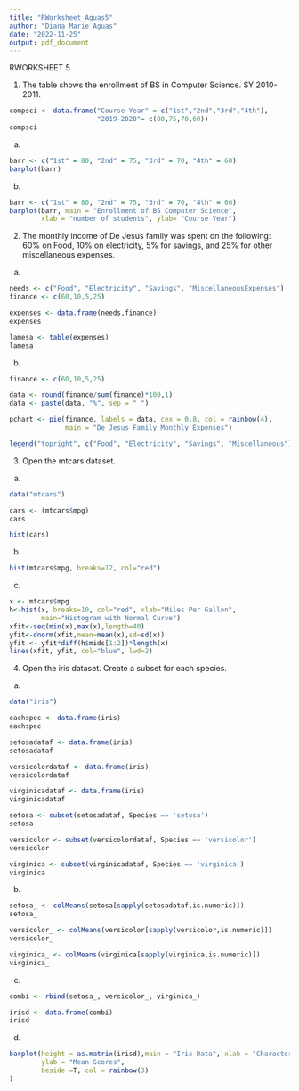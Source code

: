 ```yaml
---
title: "RWorksheet_Aguas5"
author: "Diana Marie Aguas"
date: "2022-11-25"
output: pdf_document
---
```


RWORKSHEET 5

1. The table shows the enrollment of BS in Computer Science. SY 2010-2011.
```r

compsci <- data.frame("Course Year" = c("1st","2nd","3rd","4th"),
                      "2019-2020"= c(80,75,70,60))
compsci
```
a. 
```r

barr <- c("1st" = 80, "2nd" = 75, "3rd" = 70, "4th" = 60)
barplot(barr)
```
b.
```r
barr <- c("1st" = 80, "2nd" = 75, "3rd" = 70, "4th" = 60)
barplot(barr, main = "Enrollment of BS Computer Science",
        xlab = "number of students", ylab= "Course Year")
```
2. The monthly income of De Jesus family was spent on the following: 60% on Food, 10% on electricity, 5% for savings, and 25% for other miscellaneous expenses.
a. 
```r
needs <- c("Food", "Electricity", "Savings", "MiscellaneousExpenses")
finance <- c(60,10,5,25)

expenses <- data.frame(needs,finance)
expenses

lamesa <- table(expenses)
lamesa
```
b.
```r
finance <- c(60,10,5,25)

data <- round(finance/sum(finance)*100,1)
data <- paste(data, "%", sep = " ")

pchart <- pie(finance, labels = data, cex = 0.8, col = rainbow(4), 
              main = "De Jesus Family Monthly Expenses")

legend("topright", c("Food", "Electricity", "Savings", "Miscellaneous"),cex = 0.8, fill = rainbow(4))
```

3. Open the mtcars dataset.
a.
```r
data("mtcars")

cars <- (mtcars$mpg)
cars

hist(cars)
```
b. 
```r
hist(mtcars$mpg, breaks=12, col="red")
```
c.
```r
x <- mtcars$mpg
h<-hist(x, breaks=10, col="red", xlab="Miles Per Gallon",
        main="Histogram with Normal Curve")
xfit<-seq(min(x),max(x),length=40)
yfit<-dnorm(xfit,mean=mean(x),sd=sd(x))
yfit <- yfit*diff(h$mids[1:2])*length(x)
lines(xfit, yfit, col="blue", lwd=2)
```
4. Open the iris dataset. Create a subset for each species.
a. 
```r
data("iris")

eachspec <- data.frame(iris)
eachspec

setosadataf <- data.frame(iris)
setosadataf

versicolordataf <- data.frame(iris)
versicolordataf

virginicadataf <- data.frame(iris)
virginicadataf

setosa <- subset(setosadataf, Species == 'setosa')
setosa

versicolor <- subset(versicolordataf, Species == 'versicolor')
versicolor

virginica <- subset(virginicadataf, Species == 'virginica')
virginica
```
b. 
```r
setosa_ <- colMeans(setosa[sapply(setosadataf,is.numeric)])
setosa_

versicolor_ <- colMeans(versicolor[sapply(versicolor,is.numeric)])
versicolor_

virginica_ <- colMeans(virginica[sapply(virginica,is.numeric)])
virginica_
```
c.
```r
combi <- rbind(setosa_, versicolor_, virginica_)

irisd <- data.frame(combi)
irisd
```
d. 
```r
barplot(height = as.matrix(irisd),main = "Iris Data", xlab = "Characteristics",
        ylab = "Mean Scores",
        beside =T, col = rainbow(3)
)

```

